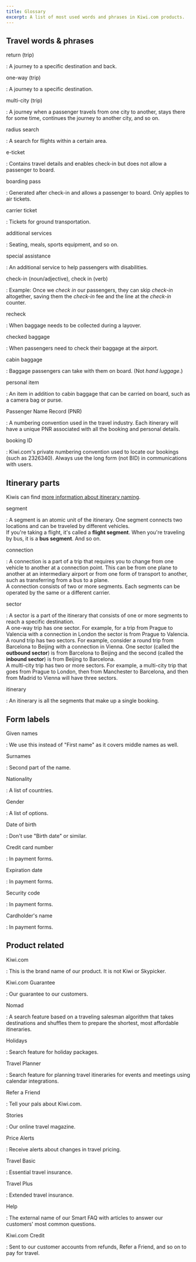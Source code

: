 ```yaml
---
title: Glossary
excerpt: A list of most used words and phrases in Kiwi.com products.
---
```


## Travel words & phrases

return (trip)

: A journey to a specific destination and back.

one-way (trip)

: A journey to a specific destination.

multi-city (trip)

: A journey when a passenger travels from one city to another,
stays there for some time, continues the journey to another city, and so on.

radius search

: A search for flights within a certain area.

e-ticket

: Contains travel details and enables check-in but does not allow a passenger to board.

boarding pass

: Generated after check-in and allows a passenger to board.
Only applies to air tickets.

carrier ticket

: Tickets for ground transportation.

additional services

: Seating, meals, sports equipment, and so on.

special assistance

: An additional service to help passengers with disabilities.

check-in (noun/adjective), check in (verb)

: Example: Once we _check in_ our passengers, they can skip _check-in_ altogether,
saving them the _check-in_ fee and the line at the _check-in_ counter.

recheck

: When baggage needs to be collected during a layover.

checked baggage

: When passengers need to check their baggage at the airport.

cabin baggage

: Baggage passengers can take with them on board. (Not _hand luggage_.)

personal item

: An item in addition to cabin baggage that can be carried on board,
such as a camera bag or purse.

Passenger Name Record (PNR)

: A numbering convention used in the travel industry.
Each itinerary will have a unique PNR associated with all the booking and personal details.

booking ID

: Kiwi.com's private numbering convention used to locate our bookings (such as 2326340).
Always use the long form (not BID) in communications with users.

## Itinerary parts

Kiwis can find [more information about itinerary naming](https://confluence.kiwi.com/display/EN/Names+of+itinerary+parts).

segment

: A segment is an atomic unit of the itinerary.
One segment connects two locations and can be traveled by different vehicles.  
If you're taking a flight, it's called a **flight segment**.
When you're traveling by bus, it is a **bus segment**. And so on.

connection

: A connection is a part of a trip that requires you to change
from one vehicle to another at a connection point.
This can be from one plane to another at an intermediary airport
or from one form of transport to another, such as transferring from a bus to a plane.  
A connection consists of two or more segments.
Each segments can be operated by the same or a different carrier.

sector

: A sector is a part of the itinerary that consists of one or more segments
to reach a specific destination.  
A one-way trip has one sector.
For example, for a trip from Prague to Valencia with a connection in London
the sector is from Prague to Valencia.  
A round trip has two sectors.
For example, consider a round trip from Barcelona to Beijing with a connection in Vienna.
One sector (called the **outbound sector**) is from Barcelona to Beijing
and the second (called the **inbound sector**) is from Beijing to Barcelona.  
A multi-city trip has two or more sectors.
For example, a multi-city trip that goes from Prague to London,
then from Manchester to Barcelona,
and then from Madrid to Vienna will have three sectors.

itinerary

: An itinerary is all the segments that make up a single booking.

## Form labels

Given names

: We use this instead of "First name" as it covers middle names as well.

Surnames

: Second part of the name.

Nationality

: A list of countries.

Gender

: A list of options.

Date of birth

: Don't use "Birth date" or similar.

Credit card number

: In payment forms.

Expiration date

: In payment forms.

Security code

: In payment forms.

Cardholder's name

: In payment forms.

## Product related

Kiwi.com

: This is the brand name of our product.
It is not Kiwi or Skypicker.

Kiwi.com Guarantee

: Our guarantee to our customers.

Nomad

: A search feature based on a traveling salesman algorithm
that takes destinations and shuffles them to prepare the shortest, most affordable itineraries.

Holidays

: Search feature for holiday packages.

Travel Planner

: Search feature for planning travel itineraries for events and meetings using calendar integrations.

Refer a Friend

: Tell your pals about Kiwi.com.

Stories

: Our online travel magazine.

Price Alerts

: Receive alerts about changes in travel pricing.

Travel Basic

: Essential travel insurance.

Travel Plus

: Extended travel insurance.

Help

: The external name of our Smart FAQ with articles to answer our customers' most common questions.

Kiwi.com Credit

: Sent to our customer accounts from refunds, Refer a Friend, and so on to pay for travel.

